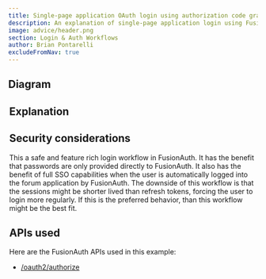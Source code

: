 ```yaml
---
title: Single-page application OAuth login using authorization code grant with sessions
description: An explanation of single-page application login using FusionAuth OAuth interface with the authorization code grant with server-side sessions
image: advice/header.png
section: Login & Auth Workflows
author: Brian Pontarelli
excludeFromNav: true
---
```


<Intro/>

## Diagram

<Legend/>

<Diagram/>

## Explanation

<OrderedList>
  <Step1/>
  <Step2/>
  <Step3/>
  <Step4/>
  <Step5/>
  <Step6/>
  <Step7/>
  <Step8/>
  <Step9/>
  <Step10/>
</OrderedList>

## Security considerations

This a safe and feature rich login workflow in FusionAuth. It has the benefit that passwords are only provided directly to FusionAuth. It also has the benefit of full SSO capabilities when the user is automatically logged into the forum application by FusionAuth. The downside of this workflow is that the sessions might be shorter lived than refresh tokens, forcing the user to login more regularly. If this is the preferred behavior, than this workflow might be the best fit.  

## APIs used

Here are the FusionAuth APIs used in this example:

* [/oauth2/authorize](/docs/v1/tech/oauth/endpoints#authorize)
